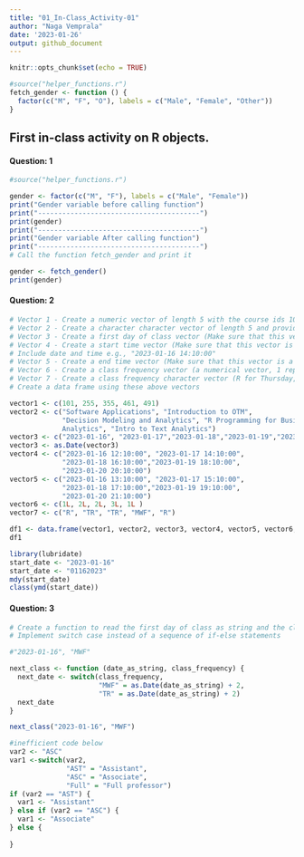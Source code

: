 ```yaml
---
title: "01_In-Class_Activity-01"
author: "Naga Vemprala"
date: '2023-01-26'
output: github_document
---
```


```r
knitr::opts_chunk$set(echo = TRUE)
```

``` r
#source("helper_functions.r")
fetch_gender <- function () {
  factor(c("M", "F", "O"), labels = c("Male", "Female", "Other"))
}
```



## First in-class activity on R objects. 

#### Question: 1 
```r
#source("helper_functions.r")

gender <- factor(c("M", "F"), labels = c("Male", "Female"))
print("Gender variable before calling function")
print("----------------------------------------")
print(gender)
print("----------------------------------------")
print("Gender variable After calling function")
print("----------------------------------------")
# Call the function fetch_gender and print it 

gender <- fetch_gender()
print(gender)

```

#### Question: 2
```r
# Vector 1 - Create a numeric vector of length 5 with the course ids 101, 255, 355, 461, 491
# Vector 2 - Create a character character vector of length 5 and provide the course titles for these 5 courses as, "Software Applications", "Introduction to OTM", "Decision Modeling and Analytics", "R Programming for Business and Analytics", "Intro to Text Analytics".
# Vector 3 - Create a first day of class vector (Make sure that this vector is a date vectors)
# Vector 4 - Create a start time vector (Make sure that this vector is a time vectors)
# Include date and time e.g., "2023-01-16 14:10:00"
# Vector 5 - Create a end time vector (Make sure that this vector is a time vectors)
# Vector 6 - Create a class frequency vector (a numerical vector, 1 represents the class meets once a week, 2 represents the class meets twice a week, etc.)
# Vector 7 - Create a class frequency character vector (R for Thursday, MWF for Monday-Wednesday-Friday class etc)
# Create a data frame using these above vectors

vector1 <- c(101, 255, 355, 461, 491)
vector2 <- c("Software Applications", "Introduction to OTM", 
             "Decision Modeling and Analytics", "R Programming for Business 
             Analytics", "Intro to Text Analytics")
vector3 <- c("2023-01-16", "2023-01-17","2023-01-18","2023-01-19","2023-01-20")
vector3 <- as.Date(vector3)
vector4 <- c("2023-01-16 12:10:00", "2023-01-17 14:10:00", 
             "2023-01-18 16:10:00","2023-01-19 18:10:00", 
             "2023-01-20 20:10:00")
vector5 <- c("2023-01-16 13:10:00", "2023-01-17 15:10:00", 
             "2023-01-18 17:10:00","2023-01-19 19:10:00", 
             "2023-01-20 21:10:00")
vector6 <- c(1L, 2L, 2L, 3L, 1L )
vector7 <- c("R", "TR", "TR", "MWF", "R")

df1 <- data.frame(vector1, vector2, vector3, vector4, vector5, vector6, vector7)
df1

library(lubridate)
start_date <- "2023-01-16"
start_date <- "01162023"
mdy(start_date)
class(ymd(start_date))

```

#### Question: 3
```r
# Create a function to read the first day of class as string and the class frequency to return the next day of the class in the week. 
# Implement switch case instead of a sequence of if-else statements  

#"2023-01-16", "MWF"

next_class <- function (date_as_string, class_frequency) {
  next_date <- switch(class_frequency,
                      "MWF" = as.Date(date_as_string) + 2,
                      "TR" = as.Date(date_as_string) + 2)
  next_date
}

next_class("2023-01-16", "MWF")

#inefficient code below
var2 <- "ASC"
var1 <-switch(var2,
              "AST" = "Assistant",
              "ASC" = "Associate",
              "Full" = "Full professor")
if (var2 == "AST") {
  var1 <- "Assistant"
} else if (var2 == "ASC") {
  var1 <- "Associate"
} else {
  
}

```


